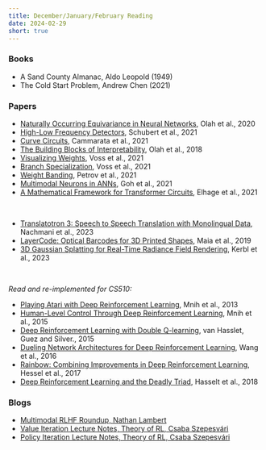 ```yaml
---
title: December/January/February Reading
date: 2024-02-29
short: true
---
```


### Books

- A Sand County Almanac, Aldo Leopold (1949)
- The Cold Start Problem, Andrew Chen (2021)

### Papers

- [Naturally Occurring Equivariance in Neural Networks](https://distill.pub/2020/circuits/equivariance/), Olah et al., 2020
- [High-Low Frequency Detectors](https://distill.pub/2020/circuits/frequency-edges/), Schubert et al., 2021
- [Curve Circuits](https://distill.pub/2020/circuits/curve-circuits/), Cammarata et al., 2021
- [The Building Blocks of Interpretability](https://distill.pub/2018/building-blocks/), Olah et al., 2018
- [Visualizing Weights](https://distill.pub/2020/circuits/visualizing-weights/), Voss et al., 2021
- [Branch Specialization](https://distill.pub/2020/circuits/branch-specialization/), Voss et al., 2021
- [Weight Banding](https://distill.pub/2020/circuits/weight-banding/), Petrov et al., 2021
- [Multimodal Neurons in ANNs](https://distill.pub/2021/multimodal-neurons/), Goh et al., 2021
- [A Mathematical Framework for Transformer Circuits](https://transformer-circuits.pub/2021/framework/index.html), Elhage et al., 2021

&nbsp;

- [Translatotron 3: Speech to Speech Translation with Monolingual Data](https://arxiv.org/pdf/2305.17547.pdf), Nachmani et al., 2023
- [LayerCode: Optical Barcodes for 3D Printed Shapes](https://www.cs.columbia.edu/cg/layercode/LayerCode_Maia_et_al_2019.pdf), Maia et al., 2019
- [3D Gaussian Splatting for Real-Time Radiance Field Rendering](https://arxiv.org/pdf/2308.04079.pdf), Kerbl et al., 2023

&nbsp;

_Read and re-implemented for CS510:_

- [Playing Atari with Deep Reinforcement Learning](https://arxiv.org/abs/1312.5602), Mnih et al., 2013
- [Human-Level Control Through Deep Reinforcement Learning](https://www.nature.com/articles/nature14236), Mnih et al., 2015
- [Deep Reinforcement Learning with Double Q-learning](https://arxiv.org/abs/1509.06461), van Hasslet, Guez and Silver., 2015
- [Dueling Network Architectures for Deep Reinforcement Learning](https://arxiv.org/abs/1511.06581), Wang et al., 2016
- [Rainbow: Combining Improvements in Deep Reinforcement Learning](https://arxiv.org/abs/1710.02298), Hessel et al., 2017
- [Deep Reinforcement Learning and the Deadly Triad](https://arxiv.org/abs/1812.02648), Hasselt et al., 2018

### Blogs

- [Multimodal RLHF Roundup, Nathan Lambert](https://www.interconnects.ai/p/multimodal-rlhf)
- [Value Iteration Lecture Notes, Theory of RL, Csaba Szepesvári](https://rltheory.github.io/lecture-notes/planning-in-mdps/lec3/)
- [Policy Iteration Lecture Notes, Theory of RL, Csaba Szepesvári](https://rltheory.github.io/lecture-notes/planning-in-mdps/lec4/)
